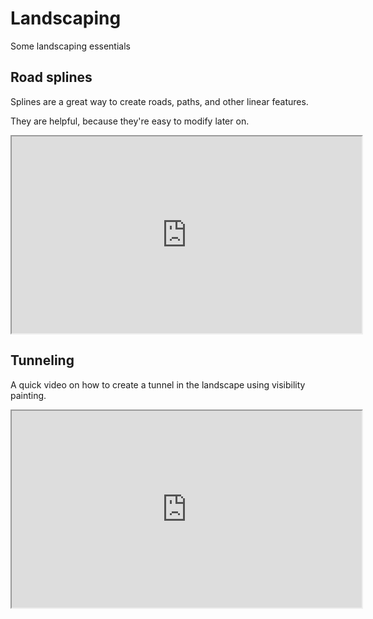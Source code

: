 # Landscaping

Some landscaping essentials

## Road splines

Splines are a great way to create roads, paths, and other linear features.

They are helpful, because they're easy to modify later on.

<iframe
  width="560"
  height="315"
  src="https://www.youtube-nocookie.com/embed/eO2HUsC7dHY?si=ryQ27iiRchvL2ylz"
  title="YouTube video player"
  allow="accelerometer; autoplay; clipboard-write; encrypted-media; gyroscope; picture-in-picture; web-share"
  allowFullScreen
></iframe>

## Tunneling

A quick video on how to create a tunnel in the landscape using visibility painting.

<iframe
  width="560"
  height="315"
  src="https://www.youtube-nocookie.com/embed/FUdlkEWIcY4?si=GiDDw0ABuOA7lGmN"
  title="YouTube video player"
  allow="accelerometer; autoplay; clipboard-write; encrypted-media; gyroscope; picture-in-picture; web-share"
  allowFullScreen
></iframe>
